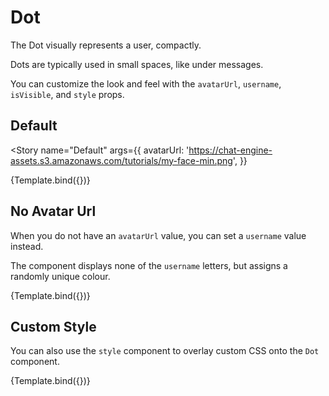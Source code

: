 

<Meta title="Dot" component={Dot} />


# Dot

The Dot visually represents a user, compactly.

Dots are typically used in small spaces, like under messages.

You can customize the look and feel with the `avatarUrl`, `username`, `isVisible`, and `style` props.

## Default

<Story
  name="Default"
  args={{
    avatarUrl:
      'https://chat-engine-assets.s3.amazonaws.com/tutorials/my-face-min.png',
  }}
>
  {Template.bind({})}
</Story>

<ArgsTable story="Default" />

## No Avatar Url

When you do not have an `avatarUrl` value, you can set a `username` value instead.

The component displays none of the `username` letters, but assigns a randomly unique colour.

<Canvas>
  <Story name="No Avatar Url" args={{ username: 'Dylan' }}>
    {Template.bind({})}
  </Story>
</Canvas>

## Custom Style

You can also use the `style` component to overlay custom CSS onto the `Dot` component.

<Canvas>
  <Story
    name="Custom Style"
    args={{
      avatarUrl:
        'https://chat-engine-assets.s3.amazonaws.com/tutorials/my-face-min.png',
      style: {
        width: '24px',
        height: '24px',
        backgroundSize: '24px',
        borderRadius: '4px',
      },
    }}
  >
    {Template.bind({})}
  </Story>
</Canvas>
